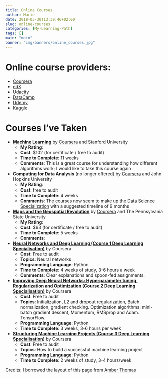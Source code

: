 ```yaml
---
title: Online Courses
author: Marie
date: 2018-05-30T13:39:46+02:00
slug: online-courses
categories: [My-Learning-Path]
tags: []
main: "main"
banner: "img/banners/online_courses.jpg"
---
```





# Online course providers:

* [Coursera](https://www.coursera.org)
* [edX](https://www.edx.org)
* [Udacity](https://www.udacity.com)
* [DataCamp](https://www.datacamp.com)
* [Udemy](https://www.udemy.com/)
* [Kaggle](https://www.kaggle.com/learn)

# Courses I've Taken
<!-- <i class="fa fa-star-o"></i> -->
* **[Machine Learning](https://www.coursera.org/learn/machine-learning)** by [Coursera](https://www.coursera.org) and Stanford University
    + **My Rating**: <i class="fa fa-star"></i><i class="fa fa-star"></i><i class="fa fa-star"></i><i class="fa fa-star"></i><i class="fa fa-star"></i>
    + **Cost**: $102 (for certificate / free to audit)
    + **Time to Complete**: 11 weeks
    + **Comments**: This is a great course for understanding how different algorithms work; I would like to take this course again

* **Computing for Data Analysis** (no longer offered) by [Coursera](https://www.coursera.org) and John Hopkins University
    + **My Rating**: <i class="fa fa-star"></i><i class="fa fa-star"></i><i class="fa fa-star"></i><i class="fa fa-star"></i><i class="fa fa-star"></i>
    + **Cost**: free to audit
    + **Time to Complete**: 4 weeks
    + **Comments**: The courses now seem to make up the [Data Science Specialization](https://www.coursera.org/specializations/jhu-data-science) with a suggested timeline of 9 months
    
    
* **[Maps and the Geospatial Revolution](https://www.coursera.org/learn/geospatial)** by [Coursera](https://www.coursera.org) and The Pennsylvania State University
    + **My Rating**: <i class="fa fa-star"></i><i class="fa fa-star"></i><i class="fa fa-star"></i><i class="fa fa-star"></i><i class="fa fa-star"></i>
    + **Cost**: $63 (for certificate / free to audit)
    + **Time to Complete**: 5 weeks
    + **Comments**: 
    
    
* **[Neural Networks and Deep Learning (Course 1 Deep Learning Specialisation)](https://www.coursera.org/learn/neural-networks-deep-learning)** by Coursera
    + **Cost**: Free to audit
    + **Topics**: Neural networks
    + **Programming Language**: Python
    + **Time to Complete**: 4 weeks of study, 3-6 hours a week  
    + **Comments**: Clear explanations and spoon-fed assignments.    
    
* **[Improving Deep Neural Networks: Hyperparameter tuning, Regularization and Optimization (Course 2 Deep Learning Specialisation)](https://www.coursera.org/learn/deep-neural-network)** by Coursera
    + **Cost**: Free to audit
    + **Topics**: Initialization, L2 and dropout regularization, Batch normalization, gradient checking.
Optimization algorithms: mini-batch gradient descent, Momentum, RMSprop and Adam.  TensorFlow. 
    + **Programming Language**: Python
    + **Time to Complete**: 3 weeks, 3-6 hours per week   
    
* **[Structuring Machine Learning Projects (Course 3 Deep Learning Specialisation)](https://www.coursera.org/learn/machine-learning-projects)** by Coursera
    + **Cost**: Free to audit
    + **Topics**: How to build a successful machine learning project
    + **Programming Language**: Python
    + **Time to Complete**: 2 weeks of study, 3-4 hours/week         
    
    
Credits: I borrowed the layout of this page from [Amber Thomas](http://amber.rbind.io/blog/2016/12/17/dscourses/)